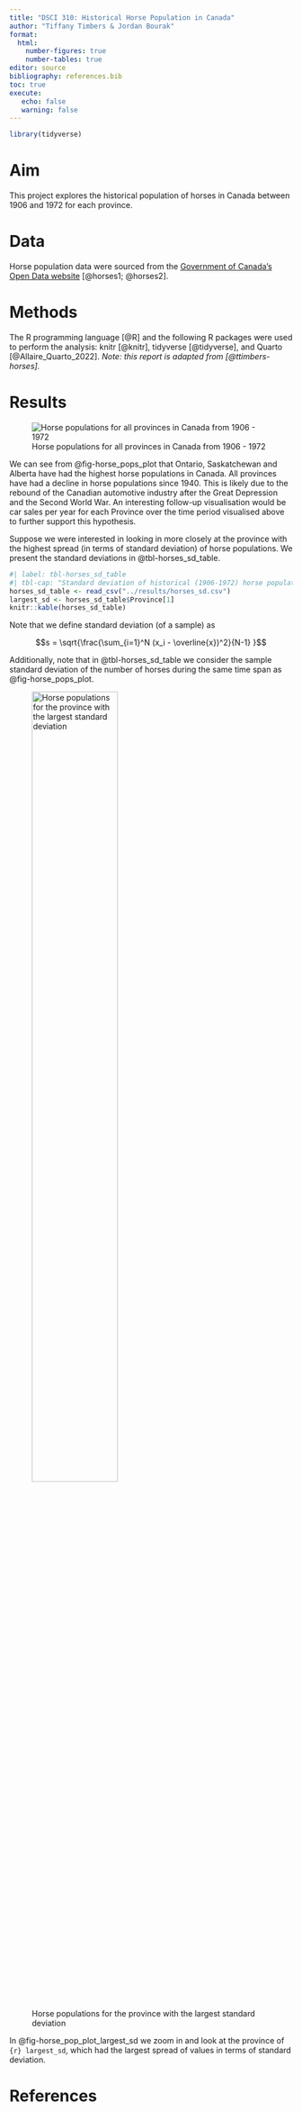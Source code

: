 ```yaml
---
title: "DSCI 310: Historical Horse Population in Canada"
author: "Tiffany Timbers & Jordan Bourak"
format: 
  html:
    number-figures: true
    number-tables: true
editor: source
bibliography: references.bib
toc: true
execute:
   echo: false
   warning: false
---
```


```r
library(tidyverse)
```

# Aim

This project explores the historical population of horses in Canada 
between 1906 and 1972 for each province.

# Data

Horse population data were sourced from the 
[Government of Canada's Open Data website](http://open.canada.ca/en/open-data) 
[@horses1; @horses2].

# Methods

The R programming language [@R] 
and the following R packages were used to perform the analysis: 
knitr [@knitr], tidyverse [@tidyverse], and Quarto [@Allaire_Quarto_2022]. 
*Note: this report is adapted from [@ttimbers-horses].*

# Results

![Horse populations for all provinces in Canada from 1906 - 1972](../results/horse_pops_plot.png){#fig-horse_pops_plot}

We can see from @fig-horse_pops_plot that Ontario, Saskatchewan and Alberta 
have had the highest horse populations in Canada. 
All provinces have had a decline in horse populations since 1940. 
This is likely due to the rebound of the Canadian automotive industry 
after the Great Depression and the Second World War. 
An interesting follow-up visualisation would be car sales per year 
for each Province over the time period visualised above 
to further support this hypothesis.

Suppose we were interested in looking in more closely at the province 
with the highest spread (in terms of standard deviation) of horse populations. 
We present the standard deviations in @tbl-horses_sd_table.

```r
#| label: tbl-horses_sd_table
#| tbl-cap: "Standard deviation of historical (1906-1972) horse populations for each Canadian province"
horses_sd_table <- read_csv("../results/horses_sd.csv")
largest_sd <- horses_sd_table$Province[1]
knitr::kable(horses_sd_table)
```

Note that we define standard deviation (of a sample) as

$$s = \sqrt{\frac{\sum_{i=1}^N (x_i - \overline{x})^2}{N-1} }$$

Additionally, note that in @tbl-horses_sd_table we consider the sample standard deviation of the number of horses during the same time span as @fig-horse_pops_plot.

![Horse populations for the province with the largest standard deviation](../results/horse_pop_plot_largest_sd.png){#fig-horse_pop_plot_largest_sd width=60%}

In @fig-horse_pop_plot_largest_sd we zoom in and look at the province of `{r} largest_sd`, which had the largest spread of values in terms of standard deviation.

# References